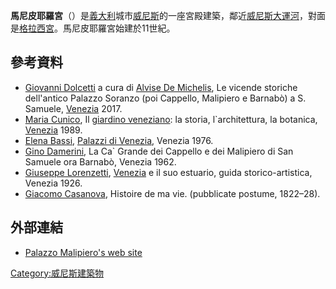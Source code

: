 {{Infobox building
| building_name       =馬尼皮耶羅宮
| native_building_name=Palazzo Malipiero
|image=File:Palazzo_Malipiero_Canal_Grande_Venezia.jpg
|image_size=300px
|caption=馬尼皮耶羅宮
|location_town=[[威尼斯|威尼斯]]
|location_country={{義大利}}
|architect=
|client=
|engineer=
|construction_start_date=11世紀
| altitude            = 
|completion_date=
|date_demolished=
|cost=
|structural_system=
|style=威尼斯哥特式风格
}}
'''馬尼皮耶羅宮'''（{{lang-it|Palazzo Malipiero}}）是[[義大利|義大利]]城市[[威尼斯|威尼斯]]的一座宮殿建築，鄰近[[大運河_(威尼斯)|威尼斯大運河]]，對面是[[格拉西宮|格拉西宮]]。馬尼皮耶羅宮始建於11世紀。
==參考資料==
* [[Giovanni_Dolcetti|Giovanni Dolcetti]] a cura di [[Alvise_De_Michelis|Alvise De Michelis]], Le vicende storiche dell'antico Palazzo Soranzo (poi Cappello, Malipiero e Barnabò) a S. Samuele, [[Venezia|Venezia]] 2017.
* [[Maria_Cunico|Maria Cunico]], Il [[giardino_veneziano|giardino veneziano]]: la storia, l`architettura, la botanica, [[Venezia|Venezia]] 1989.
* [[Elena_Bassi|Elena Bassi]], [[Palazzi_di_Venezia|Palazzi di Venezia]], Venezia 1976.
* [[Gino_Damerini|Gino Damerini]], La Ca` Grande dei Cappello e dei Malipiero di San Samuele ora Barnabò, Venezia 1962.
* [[Giuseppe_Lorenzetti|Giuseppe Lorenzetti]], [[Venezia|Venezia]] e il suo estuario, guida storico-artistica, Venezia 1926.
* [[Giacomo_Casanova|Giacomo Casanova]], Histoire de ma vie. (pubblicate postume, 1822–28).
==外部連結==
*[http://www.palazzomalipiero.com/sito_statico/i-home.htm  Palazzo Malipiero's web site]
[[Category:威尼斯建築物|Category:威尼斯建築物]]
